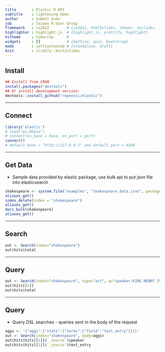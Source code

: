 ```yaml
---
title       : Elastic R API
subtitle    : lightening demo
author      : Summit Suen
job         : Taiwan R User Group
framework   : io2012        # {io2012, html5slides, shower, dzslides, ...}
highlighter : highlight.js  # {highlight.js, prettify, highlight}
hitheme     : tomorrow      # 
widgets     : []            # {mathjax, quiz, bootstrap}
mode        : selfcontained # {standalone, draft}
knit        : slidify::knit2slides
---
```


## Install 

```r
## Install from CRAN
install.packages("devtools")
## Or install development version:
devtools::install_github("ropensci/elastic")
```

---

## Connect

```r
library('elastic')
# load("es.RData")
# connect(es_base = base, es_port = port)
connect()
# default base = "http://127.0.0.1" and default port = 9200
```

---

## Get Data

- Sample data provided by elastic package, use bulk api to put json file into elasticsearch

```r
shakespeare <- system.file("examples", "shakespeare_data.json", package = "elastic")
aliases_get()
index_delete(index = "shakespeare")
aliases_get()
docs_bulk(shakespeare)
aliases_get()
```

---

## Search

```r
out <- Search(index="shakespeare")
out$hits$total
```

---

## Query

```r
out <- Search(index="shakespeare", type="act", q="speaker:KING HENRY IV")
out$hits[[1]]
out$hits$total
```

---

## Query

- Query DSL searches - queries sent in the body of the request

```r
aggs <- '{"aggs":{"stats":{"terms":{"field":"text_entry"}}}}'
out <- Search(index="shakespeare", body=aggs)
out$hits$hits[[1]]$`_source`$speaker
out$hits$hits[[1]]$`_source`$text_entry
```

